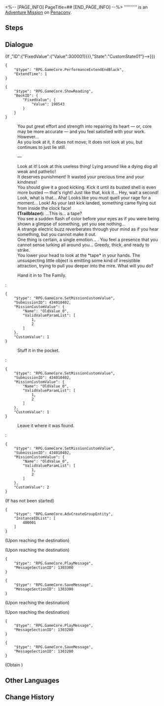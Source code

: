 <%-- [PAGE_INFO]
PageTitle=##
[END_PAGE_INFO] --%>
{{Stub|Dialogue.}}
{{Mission Infobox
|id            = 4340104
|title         = 
|image         = <!--Mission .png-->
|type          = Adventure
|event_name    = 
|chapter       = 
|requirements  = [[Trailblaze Mission]] ''[[Whodunit]]'' completed
|summary       = <!--official mission summary from Fate's Atlas-->
|characters    = Trailblazer
|startLocation = [[Penacony]] - [[The Reverie (Dreamscape)]]
|world         = Penacony
|area          = The Reverie (Dreamscape)
|prev          = 
|next          = 
|rewards       = 
}}
'''''''''' is an [[Adventure Mission]] on [[Penacony]].

==Steps==


<!--
==Gameplay Notes==

--><!--
==Trial Character==

-->
==Dialogue==
{{Stub Dialogue}}
;(If {{cx}}{{subst:void|<!--{"$type":"RPG.GameCore.ByComparePropState","TargetType":{"$type":"RPG.GameCore.TargetFetchAdvPropEx","FetchType":"SinglePropByPropID","SinglePropID":{"GroupID":{"FixedValue":{"Value":392}},"ID":{"FixedValue":{"Value":300001}}}},"State":"CustomState01"}-->}})
<pre>{
	"$type": "RPG.GameCore.PerformanceExtendEndBlack",
	"ExtendTime": 1
}</pre>
:{{tx}}
<pre>{
	"$type": "RPG.GameCore.ShowReading",
	"BookID": {
		"FixedValue": {
			"Value": 190543
		}
	}
}</pre>
:You put great effort and strength into repairing its heart &mdash; or, core may be more accurate &mdash; and you feel satisfied with your work. However...
:As you look at it, it does not move; It does not look at you, but continues to just lie still.
:{{Color|fire|nobold=1|Suddenly, an inexplicable rage overcomes you}} &mdash;
:Look at it! Look at this useless thing! Lying around like a dying dog all weak and pathetic!
:It deserves punishment! It wasted your precious time and your kindness!
:You should give it a good kicking. Kick it until its busted shell is even more busted &mdash; that's right! Just like that, kick it... Hey, wait a second!
:Look, what is that... Aha! Looks like you must quell your rage for a moment... Look! As your last kick landed, something came flying out from inside the clock face!
:'''(Trailblazer):''' ...This is... a tape?
:You see a sudden flash of color before your eyes as if you were being shown a glimpse of something, yet you see nothing...
:A strange electric buzz reverberates through your mind as if you hear something, but you cannot make it out.
:One thing is certain, a single emotion... {{Color|fire|nobold=1|You are even more enraged}}. You feel a presence that you cannot sense lurking all around you... Greedy, thick, and ready to strike.
:You lower your head to look at the *tape* in your hands. The unsuspecting little object is emitting some kind of irresistible attraction, trying to pull you deeper into the mire. What will you do?
:{{DIcon|Arrow}} Hand it in to The Family.
:<pre>{
	"$type": "RPG.GameCore.SetMissionCustomValue",
	"SubmissionID": 434010402,
	"MissionCustomValue": {
		"Name": "OldValue_0",
		"ValidValueParamList": [
			1,
			2
		]
	},
	"CustomValue": 1
}</pre>
:{{DIcon|Arrow}} Stuff it in the pocket.
:<pre>{
	"$type": "RPG.GameCore.SetMissionCustomValue",
	"SubmissionID": 434010402,
	"MissionCustomValue": {
		"Name": "OldValue_0",
		"ValidValueParamList": [
			1,
			2
		]
	},
	"CustomValue": 1
}</pre>
:{{DIcon|Arrow}} Leave it where it was found.
:<pre>{
	"$type": "RPG.GameCore.SetMissionCustomValue",
	"SubmissionID": 434010402,
	"MissionCustomValue": {
		"Name": "OldValue_0",
		"ValidValueParamList": [
			1,
			2
		]
	},
	"CustomValue": 2
}</pre>
:{{tx}}

;(If {{Mission|And on the Eighth Day|showChapter=0}} has not been started)
<pre>{
	"$type": "RPG.GameCore.AdvCreateGroupEntity",
	"InstanceIDList": [
		400001
	]
}</pre>
;(Upon reaching the destination)

;(Upon reaching the destination)
<pre>{
	"$type": "RPG.GameCore.PlayMessage",
	"MessageSectionID": 1303300
}</pre>
<pre>{
	"$type": "RPG.GameCore.SaveMessage",
	"MessageSectionID": 1303300
}</pre>
;(Upon reaching the destination)

;(Upon reaching the destination)
<pre>{
	"$type": "RPG.GameCore.PlayMessage",
	"MessageSectionID": 1303200
}</pre>
<pre>{
	"$type": "RPG.GameCore.SaveMessage",
	"MessageSectionID": 1303200
}</pre>

;(Obtain {{Item|Bizarre Tape|20|x=1}})
{{Dialogue End}}

==Other Languages==
{{Other Languages
|en   = 
|zhs  = 
|zht  = 
|ja   = 
|ko   = 
|es   = 
|fr   = 
|ru   = 
|th   = 
|vi   = 
|de   = 
|id   = 
|pt   = 
}}

==Change History==
{{Change History|2.0}}
